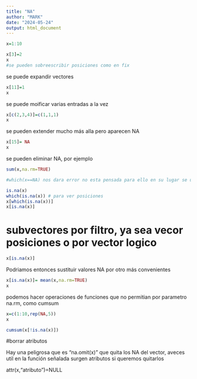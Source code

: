 ```yaml
---
title: "NA"
author: "MARK"
date: "2024-05-24"
output: html_document
---
```


```r
x=1:10

x[3]=2
x
#se pueden sobreescribir posiciones como en fix
```

se puede expandir vectores
```r
x[11]=1
x
```
se puede moificar varias entradas a la vez

```r
x[c(2,3,4)]=c(1,1,1)
x
```
se pueden extender mucho más alla pero aparecen NA

```r
x[15]= NA
x
```
se pueden eliminar NA, por ejemplo

```r
sum(x,na.rm=TRUE)

```

```r
#which(x==NA) nos dara error no esta pensada para ello en su lugar se usa

is.na(x)
which(is.na(x)) # para ver posiciones
x[which(is.na(x))]
x[is.na(x)]
```
# subvectores por filtro, ya sea vecor posiciones o por vector logico


```r
x[is.na(x)]
```
Podriamos entonces sustituir valores NA por otro más convenientes

```r
x[is.na(x)]= mean(x,na.rm=TRUE)
x
```
podemos hacer operaciones de funciones que no permitian por parametro na.rm, como cumsum

```r
x=c(1:10,rep(NA,5))
x

cumsum(x[!is.na(x)])

```

#borrar atributos

Hay una peligrosa que es "na.omit(x)" que quita los NA del vector, aveces util
en la función señalada surgen atributos si queremos quitarlos

attr(x,"atributo")=NULL



